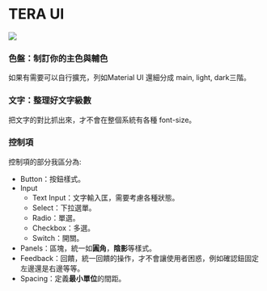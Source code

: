 
<Meta title="Introduction" />

# TERA UI


![](https://i.imgur.com/jQR3svW.png)

### 色盤：制訂你的**主色**與**輔色**

如果有需要可以自行擴充，列如Material UI 還細分成 main, light, dark三階。

### 文字：整理好文字級數

把文字的對比抓出來，才不會在整個系統有各種 font-size。

### 控制項

控制項的部分我區分為:

- Button：按鈕樣式。
- Input
  - Text Input：文字輸入匡，需要考慮各種狀態。
  - Select：下拉選單。
  - Radio：單選。
  - Checkbox：多選。
  - Switch：開關。
- Panels：區塊，統一如**圓角**，**陰影**等樣式。
- Feedback：回饋，統一回饋的操作，才不會讓使用者困惑，例如確認鈕固定左邊還是右邊等等。
- Spacing：定義**最小單位**的間距。

